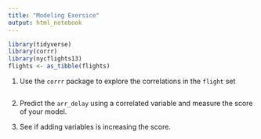 ```yaml
---
title: "Modeling Exersice"
output: html_notebook
---
```


```r
library(tidyverse)
library(corrr)
library(nycflights13)
flights <- as_tibble(flights)
```


1. Use the `corrr` package to explore the correlations in the `flight` set

```r

```

2. Predict the `arr_delay` using a correlated variable and measure the score of your model.

3. See if adding variables is increasing the score.


